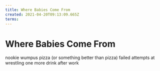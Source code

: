 ```yaml
---
title: Where Babies Come From
created: 2021-04-20T09:13:09.665Z
terms:
---
```


# Where Babies Come From

nookie
wumpus
pizza (or something better than pizza)
failed attempts at wrestling
one more drink after work

<!-- parent-teacher conferences -->
